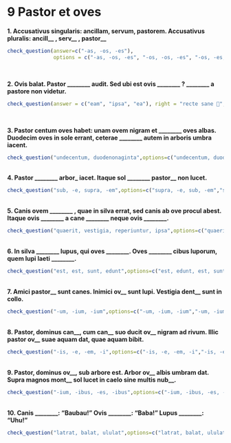 # 9 Pastor et oves

**1. Accusativus singularis: ancillam, servum, pastorem. Accusativus pluralis: ancill\_\_ , serv\_\_ , pastor\_\_**

```r
check_question(answer=c("-as, -os, -es"), 
               options = c("-as, -os, -es", "-os, -os, -es", "-os, -es, -as", "-as, -es, -os"), right = "probe 👌", wrong = "non ita ☹️", button_label = "Rectene dico?", type = "radio")
```
</br>

**2. Ovis balat. Pastor ________ audit. Sed ubi est ovis ________ ? ________ a pastore non videtur.** 

```r
check_question(answer = c("eam", "ipsa", "ea"), right = "recte sane 🙂", wrong = "cogitandum est 🤔", button_label = "Rectene dico?", type = "in_order")
```
</br>

**3. Pastor centum oves habet: unam ovem nigram et ________ oves albas. Duodecim oves in sole errant, ceterae ________ autem in arboris umbra iacent.**

```r
check_question("undecentum, duodenonaginta",options=c("undecentum, duodenonaginta","undenonaginta, duodenonagina","undenonaginta, duodeoctoginta","undecentum, duodeoctogina"),type="radio",button_label="Rectene dico?",right="Probe👌",wrong="Non hercle vero!😕")
```

</br>
**4. Pastor ________ arbor_ iacet. Itaque sol ________ pastor\_\_ non lucet.**

```r
check_question("sub, -e, supra, -em",options=c("supra, -e, sub, -em","sub, -em, supra, -e","supra, -em, sub, -e","sub, -e, supra, -em"),type="radio",button_label="Rectene dico?",right="Sic est🤩",wrong="Cogitandum est🤔")
```

</br>
**5. Canis ovem ________ , quae in silva errat, sed canis ab ove procul abest. Itaque ovis ________ a cane ________ neque ovis ________.**

```r
check_question("quaerit, vestigia, reperiuntur, ipsa",options=c("quaerit, ipsa, reperitur, vestigia","quaerit, vestigia, reperiuntur, ipsa","reperit, vestigia, quaeruntur, ipsa","reperit, ipsa, quaeritur, vestigia"),type="radio",button_label="Rectene dico?",right="Ita, ut dicis👏",wrong="Quid ais?🤨")
```

</br>
**6. In silva ________ lupus, qui oves ________. Oves ________ cibus luporum, quem lupi laeti ________.**

```r
check_question("est, est, sunt, edunt",options=c("est, edunt, est, sunt","est, est, sunt, edunt","est, edunt, sunt, est","est, est, edunt, sunt"),type="radio",button_label="Rectene dico?",right="Optime!👍",wrong="Minime😔")
```

</br>
**7. Amici pastor\_\_ sunt canes. Inimici ov\_\_ sunt lupi. Vestigia dent\_\_ sunt in collo.**

```r
check_question("-um, -ium, -ium",options=c("-um, -ium, -ium","-um, -ium, -um","-ium, -ium, -um","-um, -um, -ium"),type="radio",button_label="Rectene dico?",right="Recte sane🙂",wrong="Non ita😿")
```

</br>
**8. Pastor, dominus can\_\_, cum can\_\_ suo ducit ov\_\_ nigram ad rivum. Illic pastor ov\_\_ suae aquam dat, quae aquam bibit.**

```r
check_question("-is, -e, -em, -i",options=c("-is, -e, -em, -i","-is, -e, -am, -i","-is, -o, -em, -ae","-is, -o, -am, -ae"),type="radio",button_label="Rectene dico?",right="Probe👌",wrong="Non hercle vero!😕")
```

</br>
**9. Pastor, dominus ov\_\_, sub arbore est. Arbor ov\_\_ albis umbram dat. Supra magnos mont\_\_ sol lucet in caelo sine multis nub\_\_.**

```r
check_question("-ium, -ibus, -es, -ibus",options=c("-ium, -ibus, -es, -ibus","-ium, -is, -os, -is","-ium, -ibus, -es, -is","-ium, -is, -os, -ibus"),type="radio",button_label="Rectene dico?",right="Sic est🤩",wrong="Cogitandum est🤔")
```

</br>
**10. Canis ________: "Baubau!" Ovis ________: "Baba!" Lupus ________: "Uhu!"**

```r
check_question("latrat, balat, ululat",options=c("latrat, balat, ululat","ululat, latrat, balat","ululat, balat, latrat","balat, latrat, ululat"),type="radio",button_label="Rectene dico?",right="Ita, ut dicis👏",wrong="Quid ais?🤨")
```

</br>
